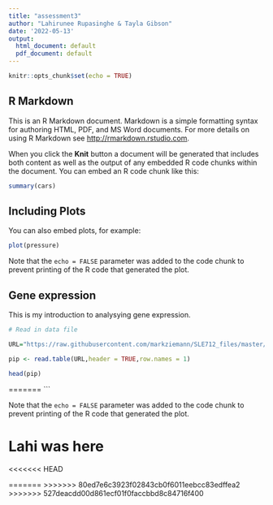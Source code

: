 ```yaml
---
title: "assessment3"
author: "Lahirunee Rupasinghe & Tayla Gibson"
date: '2022-05-13'
output:
  html_document: default
  pdf_document: default
---
```


```r
knitr::opts_chunk$set(echo = TRUE)
```

## R Markdown

This is an R Markdown document. Markdown is a simple formatting syntax for authoring HTML, PDF, and MS Word documents. For more details on using R Markdown see <http://rmarkdown.rstudio.com>.

When you click the **Knit** button a document will be generated that includes both content as well as the output of any embedded R code chunks within the document. You can embed an R code chunk like this:

```r
summary(cars)
```

## Including Plots

You can also embed plots, for example:

```r
plot(pressure)
```

Note that the `echo = FALSE` parameter was added to the code chunk to prevent printing of the R code that generated the plot.

## Gene expression

This is my introduction to analysying gene expression.

```r
# Read in data file

URL="https://raw.githubusercontent.com/markziemann/SLE712_files/master/assessment_task3/bioinfo_asst3_part1_files/gene_expression.tsv"

pip <- read.table(URL,header = TRUE,row.names = 1)

head(pip)
```
=======
```

Note that the `echo = FALSE` parameter was added to the code chunk to prevent printing of the R code that generated the plot.

# Lahi was here
<<<<<<< HEAD

=======
>>>>>>> 80ed7e6c3923f02843cb0f6011eebcc83edffea2
>>>>>>> 527deacdd00d861ecf01f0faccbbd8c84716f400

